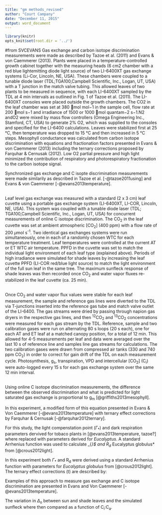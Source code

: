 ```yaml
---
title: "gm methods_revised"
author: "Court Campany"
date: "December 11, 2015"
output: word_document
---
```


```r
library(knitr)
opts_knit$set(root.dir = '../')
```


#from SVCEVANS
Gas exchange and carbon isotope discrimination measurements were made as described by Tazoe et al. (2011) and Evans & von Caemmerer (2013). Plants were placed in a temperature-controlled growth cabinet together with the measuring heads (6 cm2 chamber with a red blue lightemitting diode light source) of two LI-6400XT gas exchange systems (Li-Cor, Lincoln, NE, USA). These chambers were coupled to a tunable diode laser (TDL;TGA100,Campbell Scientific, Inc., Logan, UT, USA) with a T junction in the match valve tubing. This allowed leaves of two plants to be measured in sequence, with each LI-6400XT sampled by the TDL at 4 min intervals as outlined in Fig. 1 of Tazoe et al. (2011). The LI-6400XT consoles were placed outside the growth chambers. The CO2 in the leaf chamber was set at 380 mol mol−1 in the sample cell, flow rate at 200 mol s−1 and irradiance of 1500 or 1000 mol quantam−2 s−1.N2 andO2 were mixed by mass flow controllers (Omega Engineering Inc., Stamford, CT, USA) to generate 2% O2, which was supplied to the consoles and specified for the LI-6400 calculations. Leaves were stabilized first at 25 °C, then temperature was dropped to 15 °C and then increased in 5 °C steps. Mesophyll conductance was calculated from carbon isotope discrimination with equations and fractionation factors presented in Evans & von Caemmerer (2013) including the ternary corrections proposed by Farquhar & Cernusak (2012). Low O2 partial pressure and high light minimized the contribution of respiratory and photorespiratory fractionation to the carbon isotope signal.


Synchronized gas exchange and C isopte discrimination measurements were made similarily as described in Tazoe et al. [-@tazoe2011using] and Evans & von Caemmerer [-@evans2013temperature].


\
Leaf level gas exchange was measured with a standard (2 x 3 cm) leaf cuvette using a portable gas exchange system (LI-6400XT, LI-COR, Lincoln, NE, USA). This system was coupled with a tunable diode laser (TDL; TGA100,Campbell Scientific, Inc., Logan, UT, USA) for concurrent measurements of online C isotope discrimination. The CO~2~ in the leaf cuvette was set at ambient atmospheric [CO~2~] (400 ppm) with a flow rate of 200 $\mu$mol s^-1^. Two identical gas exchanges systems were run simultaneously, one in each of a randomly chosen WTC for each temperature treatment. Leaf temperatures were controlled at the current AT or ET WTC air temperature. PPFD in the cuvette was set to match the individual light environment of each leaf type (explained above). Periods of high irradiance were simulated for shade leaves by increasing the leaf cuvette PPFD (LI-COR red/blue light source) to match the light environment of the full sun leaf in the same tree. The maximum sunfleck response of shade leaves was then recorded once CO~2~ and water vapor fluxes re-stabilized in the leaf cuvette (ca. 25 min). 

\
Once CO~2~ and water vapor flux values were stable for each leaf measurement, the sample and reference gas lines were diverted to the TDL via T-junctions inserted into the reference gas tube and match valve outlet of the LI-6400. The gas streams were dried by passing through napion gas dryers in the respective gas lines, and then ^12^CO~2~ and ^13^CO~2~ concentrations were measured for each gas stream by the TDL. Reference, sample and two calibration gases were run on alternating 80 s loops (20 s each), one for each AT and ET leaf at a matched canopy position, for a total of 12 min. This allowed for 4-5 measurements per leaf and data were averaged over the last 10 s of reference line and samples line gas streams for calculations. The two calibration gases were drawn from compressed air tanks (330 and 740 ppm CO~2~) in order to correct for gain drift of the TDL on each measurement cycle. Photosynthesis, g~s~, transpiration, VPD and intercellular [CO~2~] (C~i~) were auto-logged every 15 s for each gas exchange system over the same 12 min interval.

\
Using online C isotope discrimination measurements, the difference between the observed discrimination and what is predicted for light saturated gas exchange is proportional to g~m~ [@griffiths2013mesophyll]. 

In this experiment, a modified form of this equation presented in Evans & Von Caemmerer [-@evans2013temperature] with ternary effect corrections by Farquhar & Cernusak [-@farquhar2012ternary].

For this study, the light compenstation point ($\Gamma_{*}$) and dark respiration parameters dervived for tobaco plants in [@evans2013temperature, tazoe?] where replaced with parameters derived for *Eucalyptus*. A standard Arrhenius function was used to calculate \Gamma_{*}$ and R~d~ *Eucalyptus globulus* from [@crous2012light].

 In this experiment both $\Gamma_{*}$ and R~d~ were derived using a standard Arrhenius function with parameters for *Eucalyptus globulus* from [@crous2012light]. The ternary effect corrections (t) are described by:


 Examples of this approach to measure gas exchange and C isotope discrimination are presented in Evans and Von Caemmerer [-@evans2013temperature]. 
 
 The variation in $\Delta$~o~ between sun and shade leaves and the simulated sunfleck where then compared as a function of C~i~:C~a~.  
 
 
 
